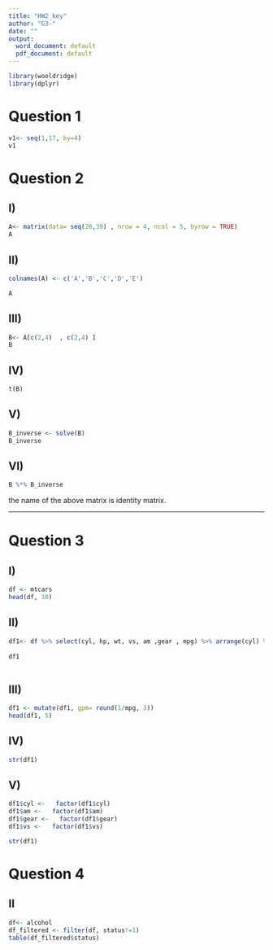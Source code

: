 ```yaml
---
title: "HW2_key"
author: "G3-"
date: ""
output:
  word_document: default
  pdf_document: default
---
```


```r
library(wooldridge)
library(dplyr)
```

# Question 1

```r
v1<- seq(1,17, by=4)
v1
```

# Question 2

## I) 

```r

A<- matrix(data= seq(20,39) , nrow = 4, ncol = 5, byrow = TRUE)
A

```

## II) 

```r

colnames(A) <- c('A','B','C','D','E')

A

```


## III) 

```r

B<- A[c(2,4)  , c(2,4) ]
B
```

## IV)

```r
t(B)
```


## V)

```r
B_inverse <- solve(B)
B_inverse
```


## VI)

```r
B %*% B_inverse
```
 
 the name of the above matrix is identity matrix. 
 
 -------------------------
 
# Question 3 

## I)

```r
df <- mtcars
head(df, 10)
```


## II)

```r
df1<- df %>% select(cyl, hp, wt, vs, am ,gear , mpg) %>% arrange(cyl) %>% head(5)
  
df1  
  
```






## III)

```r
df1 <- mutate(df1, gpm= round(1/mpg, 3))
head(df1, 5)
```


## IV) 

```r
str(df1)
```

## V)
 
```r
df1$cyl <-   factor(df1$cyl)
df1$am <-   factor(df1$am)
df1$gear <-   factor(df1$gear)
df1$vs <-   factor(df1$vs)

str(df1)
```
 
 

# Question 4 

## II


```r
df<- alcohol
df_filtered <- filter(df, status!=1)
table(df_filtered$status)
```












































